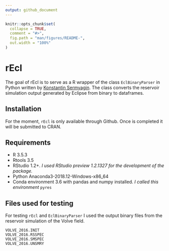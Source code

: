 ```yaml
---
output: github_document
---
```


<!-- README.md is generated from README.Rmd. Please edit that file -->

```r
knitr::opts_chunk$set(
  collapse = TRUE,
  comment = "#>",
  fig.path = "man/figures/README-",
  out.width = "100%"
)
```

# rEcl

The goal of rEcl is to serve as a R wrapper of the class `EclBinaryParser` in Python written by [Konstantin Sermyagin](). The class converts the reservoir simulation output generated by Eclipse from binary to dataframes.

## Installation
For the moment, `rEcl` is only available through Github. Once is completed it will be submitted to CRAN.


## Requirements

* R 3.5.3
* Rtools 3.5
* RStudio 1.2+. _I used RStudio preview 1.2.1327 for the development of the package._
* Python Anaconda3-2018.12-Windows-x86_64
* Conda environment 3.6 with pandas and numpy installed. _I called this environment_ `pyres`


## Files used for testing
For testing `rEcl` and `EclBinaryParser` I used the output binary files from the reservoir simulation of the Volve field.

```
VOLVE_2016.INIT
VOLVE_2016.RSSPEC
VOLVE_2016.SMSPEC
VOLVE_2016.UNSMRY
```


